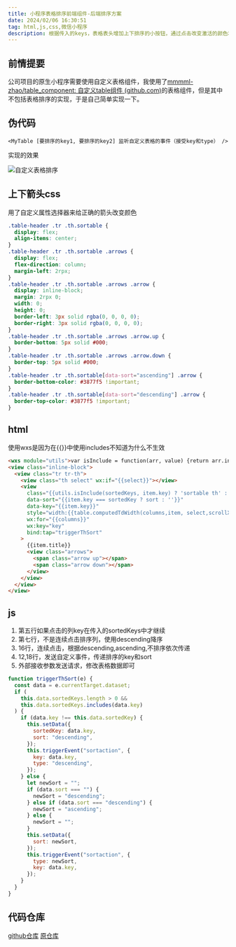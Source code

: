 ```yaml
---
title: 小程序表格排序前端组件-后端排序方案
date: 2024/02/06 16:30:51
tag: html,js,css,微信小程序
description: 根据传入的keys，表格表头增加上下排序的小按钮，通过点击改变激活的颜色和位置。并且发送自定义事件，包含点击列的key和当前的排序类型（顺序/倒序/不排序）
---
```


## 前情提要
公司项目的原生小程序需要使用自定义表格组件，我使用了[mmmml-zhao/table_component: 自定义table组件 (github.com)](https://github.com/mmmml-zhao/table_component)的表格组件，但是其中不包括表格排序的实现，于是自己简单实现一下。



## 伪代码

```plain
<MyTable [要排序的key1, 要排序的key2] 监听自定义表格的事件（接受key和type） />
```

实现的效果

![自定义表格排序](https://image.084612.xyz/image-20240206163654913.png)



## 上下箭头css
用了自定义属性选择器来给正确的箭头改变颜色
```css showLineNumbers {24,27}
.table-header .tr .th.sortable {
  display: flex;
  align-items: center;
}
.table-header .tr .th.sortable .arrows {
  display: flex;
  flex-direction: column;
  margin-left: 2rpx;
}
.table-header .tr .th.sortable .arrows .arrow {
  display: inline-block;
  margin: 2rpx 0;
  width: 0;
  height: 0;
  border-left: 3px solid rgba(0, 0, 0, 0);
  border-right: 3px solid rgba(0, 0, 0, 0);
}
.table-header .tr .th.sortable .arrows .arrow.up {
  border-bottom: 5px solid #000;
}
.table-header .tr .th.sortable .arrows .arrow.down {
  border-top: 5px solid #000;
}
.table-header .tr .th.sortable[data-sort="ascending"] .arrow {
  border-bottom-color: #3877f5 !important;
}
.table-header .tr .th.sortable[data-sort="descending"] .arrow {
  border-top-color: #3877f5 !important;
}
```
## html

使用wxs是因为在\{\{\}\}中使用includes不知道为什么不生效

```html showLineNumbers {6,7,8}
<wxs module="utils">var isInclude = function(arr, value) {return arr.indexOf(value) !== -1};module.exports={isInclude: isInclude}</wxs>
<view class="inline-block">
  <view class="tr tr-th">
    <view class="th select" wx:if="{{select}}"></view>
    <view
      class="{{utils.isInclude(sortedKeys, item.key) ? 'sortable th' : 'th'}}"
      data-sort="{{item.key === sortedKey ? sort : ''}}"
      data-key="{{item.key}}"
      style="width:{{table.computedTdWidth(columns,item, select,scrollX)}};{{index===columns.length-1?'flex-grow:1;flex-shrink:1':''}}"
      wx:for="{{columns}}"
      wx:key="key"
      bind:tap="triggerThSort"
    >
      {{item.title}}
      <view class="arrows">
        <span class="arrow up"></span>
        <span class="arrow down"></span>
      </view>
    </view>
  </view>
</view>
```
## js

1. 第五行如果点击的列key在传入的sortedKeys中才继续
2. 第七行，不是连续点击排序列，使用descending降序
3. 16行，连续点击，根据descending,ascending,不排序依次传递
4. 12,18行，发送自定义事件，传递排序的key和sort
5. 外部接收参数发送请求，修改表格数据即可

```js showLineNumbers {5,7,16,12,28}
function triggerThSort(e) {
  const data = e.currentTarget.dataset;
  if (
    this.data.sortedKeys.length > 0 &&
    this.data.sortedKeys.includes(data.key)
  ) {
    if (data.key !== this.data.sortedKey) {
      this.setData({
        sortedKey: data.key,
        sort: "descending",
      });
      this.triggerEvent("sortaction", {
        key: data.key,
        type: "descending",
      });
    } else {
      let newSort = "";
      if (data.sort === "") {
        newSort = "descending";
      } else if (data.sort === "descending") {
        newSort = "ascending";
      } else {
        newSort = "";
      }
      this.setData({
        sort: newSort,
      });
      this.triggerEvent("sortaction", {
        type: newSort,
        key: data.key,
      });
    }
  }
}
```

## 代码仓库

[github仓库](https://github.com/zhangwh754/table_component)
[原仓库](https://github.com/mmmml-zhao/table_component)
